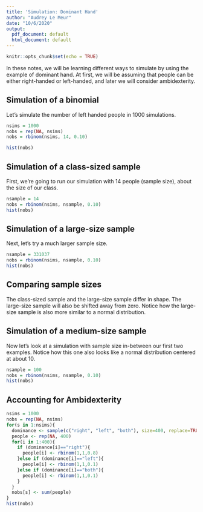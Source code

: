 ```yaml
---
title: 'Simulation: Dominant Hand'
author: "Audrey Le Meur"
date: "10/6/2020"
output:
  pdf_document: default
  html_document: default
---
```


```r
knitr::opts_chunk$set(echo = TRUE)
```

In these notes, we will be learning different ways to simulate by using the example of dominant hand. At first, we will be assuming that people can be either right-handed or left-handed, and later we will consider ambidexterity.

## Simulation of a binomial

Let's simulate the number of left handed people in 1000 simulations.

```r
nsims = 1000
nobs = rep(NA, nsims)
nobs = rbinom(nsims, 14, 0.10)

hist(nobs)
```

## Simulation of a class-sized sample

First, we're going to run our simulation with 14 people (sample size), about the size of our class.

```r
nsample = 14
nobs = rbinom(nsims, nsample, 0.10)
hist(nobs)
```

## Simulation of a large-size sample

Next, let's try a much larger sample size.

```r
nsample = 331037
nobs = rbinom(nsims, nsample, 0.10)
hist(nobs)
```

## Comparing sample sizes

The class-sized sample and the large-size sample differ in shape. The large-size sample will also be shifted away from zero. Notice how the large-size sample is also more similar to a normal distribution.

## Simulation of a medium-size sample

Now let's look at a simulation with sample size in-between our first two examples. Notice how this one also looks like a normal distribution centered at about 10.
```r
nsample = 100
nobs = rbinom(nsims, nsample, 0.10)
hist(nobs)
```

## Accounting for Ambidexterity

```r
nsims = 1000
nobs = rep(NA, nsims)
for(s in 1:nsims){
  dominance <- sample(c("right", "left", "both"), size=400, replace=TRUE, prob=c(1/10,1/10,8/10))
  people <- rep(NA, 400)
  for(i in 1:400){
    if (dominance[i]=="right"){
      people[i] <- rbinom(1,1,0.8)
    }else if (dominance[i]=="left"){
      people[i] <- rbinom(1,1,0.1)
    }else if (dominance[i]=="both"){
      people[i] <- rbinom(1,1,0.1)
    }
  }
  nobs[s] <- sum(people)
}
hist(nobs)
```

